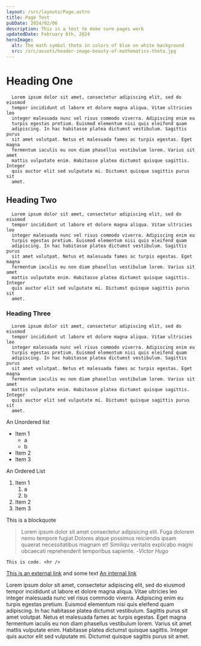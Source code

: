 ```yaml
---
layout: /src/layouts/Page.astro
title: Page Test
pubDate: 2024/02/06
description: This is a test to make sure pages work 
updatedDate: February 6th, 2024
heroImage:
  alt: The math symbol theta in colors of blue on white background
  src: /src/assets/header-image-beauty-of-mathematics-theta.jpg
---
```

# Heading One
    
      Lorem ipsum dolor sit amet, consectetur adipiscing elit, sed do eiusmod
      tempor incididunt ut labore et dolore magna aliqua. Vitae ultricies leo
      integer malesuada nunc vel risus commodo viverra. Adipiscing enim eu
      turpis egestas pretium. Euismod elementum nisi quis eleifend quam
      adipiscing. In hac habitasse platea dictumst vestibulum. Sagittis purus
      sit amet volutpat. Netus et malesuada fames ac turpis egestas. Eget magna
      fermentum iaculis eu non diam phasellus vestibulum lorem. Varius sit amet
      mattis vulputate enim. Habitasse platea dictumst quisque sagittis. Integer
      quis auctor elit sed vulputate mi. Dictumst quisque sagittis purus sit
      amet.
    
## Heading Two
    
      Lorem ipsum dolor sit amet, consectetur adipiscing elit, sed do eiusmod
      tempor incididunt ut labore et dolore magna aliqua. Vitae ultricies leo
      integer malesuada nunc vel risus commodo viverra. Adipiscing enim eu
      turpis egestas pretium. Euismod elementum nisi quis eleifend quam
      adipiscing. In hac habitasse platea dictumst vestibulum. Sagittis purus
      sit amet volutpat. Netus et malesuada fames ac turpis egestas. Eget magna
      fermentum iaculis eu non diam phasellus vestibulum lorem. Varius sit amet
      mattis vulputate enim. Habitasse platea dictumst quisque sagittis. Integer
      quis auctor elit sed vulputate mi. Dictumst quisque sagittis purus sit
      amet.
    
### Heading Three
      Lorem ipsum dolor sit amet, consectetur adipiscing elit, sed do eiusmod
      tempor incididunt ut labore et dolore magna aliqua. Vitae ultricies leo
      integer malesuada nunc vel risus commodo viverra. Adipiscing enim eu
      turpis egestas pretium. Euismod elementum nisi quis eleifend quam
      adipiscing. In hac habitasse platea dictumst vestibulum. Sagittis purus
      sit amet volutpat. Netus et malesuada fames ac turpis egestas. Eget magna
      fermentum iaculis eu non diam phasellus vestibulum lorem. Varius sit amet
      mattis vulputate enim. Habitasse platea dictumst quisque sagittis. Integer
      quis auctor elit sed vulputate mi. Dictumst quisque sagittis purus sit
      amet.
    

An Unordered list
- Item 1
   - a
   - b
- Item 2
- Item 3
  

An Ordered List

1. Item 1
   1. a
   2. b
2. Item 2
3. Item 3
  

This is a blockquote
> Lorem ipsum dolor sit amet consectetur adipisicing elit. Fuga dolorem nemo tempore fugiat
> Dolores atque possimus reiciendis ipsam quaerat necessitatibus magnam et! Similiqu
> veritatis explicabo magni obcaecati reprehenderit temporibus sapiente.
> -<cite>Victor Hugo</cite>
    
```
This is code. <hr /> 
```

[This is an external link](https://wikipedia.com) and some text [An internal link](/)

 Lorem ipsum dolor sit amet, consectetur adipiscing elit, sed do eiusmod
      tempor incididunt ut labore et dolore magna aliqua. Vitae ultricies leo
      integer malesuada nunc vel risus commodo viverra. Adipiscing enim eu
      turpis egestas pretium. Euismod elementum nisi quis eleifend quam
      adipiscing. In hac habitasse platea dictumst vestibulum. Sagittis purus
      sit amet volutpat. Netus et malesuada fames ac turpis egestas. Eget magna
      fermentum iaculis eu non diam phasellus vestibulum lorem. Varius sit amet
      mattis vulputate enim. Habitasse platea dictumst quisque sagittis. Integer
      quis auctor elit sed vulputate mi. Dictumst quisque sagittis purus sit
      amet.
